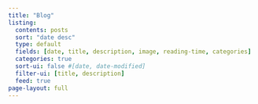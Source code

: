 ```yaml
---
title: "Blog"
listing:
  contents: posts
  sort: "date desc"
  type: default
  fields: [date, title, description, image, reading-time, categories]
  categories: true
  sort-ui: false #[date, date-modified]
  filter-ui: [title, description]
  feed: true
page-layout: full
---
```

